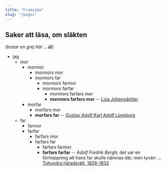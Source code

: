 ```yaml
---
title: "Framsida"
slug: "/pages"
---
```


## Saker att läsa, om släkten

_(testar en grej här ...😀)_

* jag
    * mor
        * mormor
            * mormors mor
            * mormors far
                * mormors farmor
                * mormors farfar
                    * mormors farfars mor
                    * **mormors farfars mor** -- [Lisa Johansdotter](/backstugan-slatten)
        * morfar
            * morfars mor
            * **morfars far** -- [Gustav Adolf Karl Adolf Lüneburg](/als-telegrafist-im-weltkrieg)
    * far
        * farmor
        * farfar
            * farfars mor
            * farfars far
                * farfars farmor
                * **farfars farfar** -- _Adolf Fredrik Bergh_; det var en förhoppning att hans far skulle nämnas där, men tyvärr ... [Tuhundra häradsrätt, 1826-1832](/tuhundra_haradsratt_A1a_20_1826_32)

